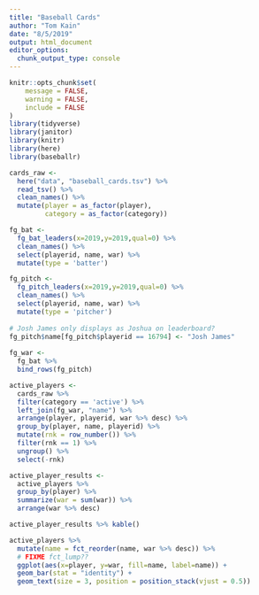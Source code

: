 ```yaml
---
title: "Baseball Cards"
author: "Tom Kain"
date: "8/5/2019"
output: html_document
editor_options: 
  chunk_output_type: console
---
```


```r
knitr::opts_chunk$set(
	message = FALSE,
	warning = FALSE,
	include = FALSE
)
library(tidyverse)
library(janitor)
library(knitr)
library(here)
library(baseballr)
```

```r
cards_raw <-
  here("data", "baseball_cards.tsv") %>% 
  read_tsv() %>% 
  clean_names() %>% 
  mutate(player = as_factor(player),
         category = as_factor(category))
```

```r
fg_bat <-
  fg_bat_leaders(x=2019,y=2019,qual=0) %>% 
  clean_names() %>% 
  select(playerid, name, war) %>% 
  mutate(type = 'batter')

fg_pitch <-
  fg_pitch_leaders(x=2019,y=2019,qual=0) %>% 
  clean_names() %>% 
  select(playerid, name, war) %>% 
  mutate(type = 'pitcher')
  
# Josh James only displays as Joshua on leaderboard?
fg_pitch$name[fg_pitch$playerid == 16794] <- "Josh James"
  
fg_war <-
  fg_bat %>% 
  bind_rows(fg_pitch)
```

```r
active_players <-
  cards_raw %>% 
  filter(category == 'active') %>% 
  left_join(fg_war, "name") %>% 
  arrange(player, playerid, war %>% desc) %>% 
  group_by(player, name, playerid) %>% 
  mutate(rnk = row_number()) %>% 
  filter(rnk == 1) %>% 
  ungroup() %>% 
  select(-rnk)

active_player_results <- 
  active_players %>% 
  group_by(player) %>% 
  summarize(war = sum(war)) %>% 
  arrange(war %>% desc)
```

```r
active_player_results %>% kable()

active_players %>% 
  mutate(name = fct_reorder(name, war %>% desc)) %>% 
  # FIXME fct_lump??
  ggplot(aes(x=player, y=war, fill=name, label=name)) +
  geom_bar(stat = "identity") +
  geom_text(size = 3, position = position_stack(vjust = 0.5))
```
